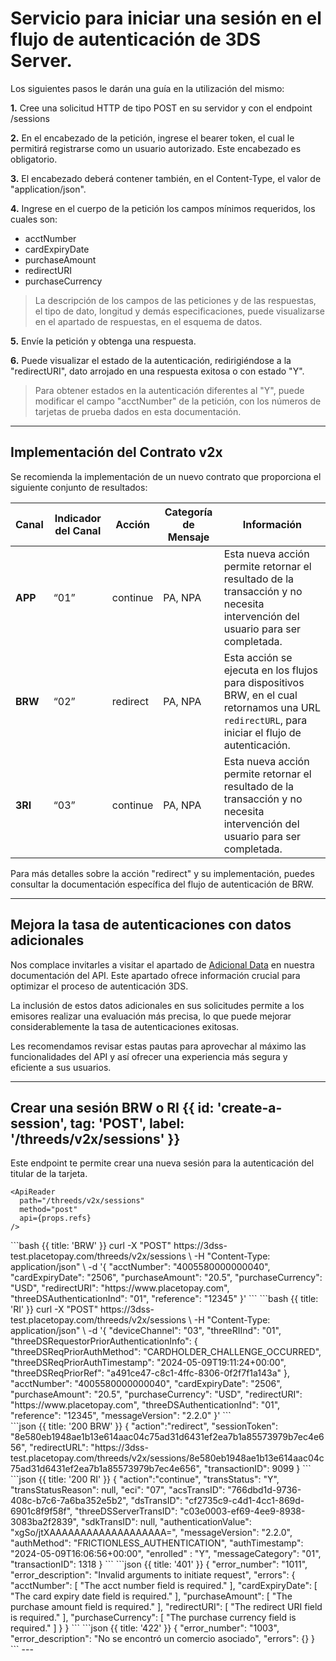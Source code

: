
# Servicio para iniciar una sesión en el flujo de autenticación de 3DS Server.

Los siguientes pasos le darán una guía en la utilización del mismo:

**1.** Cree una solicitud HTTP de tipo POST en su servidor y con el endpoint /sessions

**2.** En el encabezado de la petición, ingrese el bearer token, el cual le permitirá registrarse como un usuario autorizado. Este encabezado es obligatorio.

**3.** El encabezado deberá contener también, en el Content-Type, el valor de "application/json".

**4.** Ingrese en el cuerpo de la petición los campos mínimos requeridos, los cuales son:
  - acctNumber
  - cardExpiryDate
  - purchaseAmount
  - redirectURI
  - purchaseCurrency

> La descripción de los campos de las peticiones y de las respuestas, el tipo de dato, longitud y demás especificaciones, puede visualizarse en el apartado de respuestas, en el esquema de datos.

**5.** Envíe la petición y obtenga una respuesta.

**6.** Puede visualizar el estado de la autenticación, redirigiéndose a la "redirectURI", dato arrojado en una respuesta exitosa o con estado "Y".

> Para obtener estados en la autenticación diferentes al "Y", puede modificar el campo "acctNumber" de la petición, con los números de tarjetas de prueba dados en esta documentación.

---
## Implementación del Contrato v2x

Se recomienda la implementación de un nuevo contrato que proporciona el siguiente conjunto de resultados:

| Canal   | Indicador del Canal | Acción   | Categoría de Mensaje | Información                                                                                                                                      |
|---------|---------------------|----------|----------------------|--------------------------------------------------------------------------------------------------------------------------------------------------|
| **APP** | “01”                | continue | PA, NPA              | Esta nueva acción permite retornar el resultado de la transacción y no necesita intervención del usuario para ser completada.                    |
| **BRW** | “02”                | redirect | PA, NPA              | Esta acción se ejecuta en los flujos para dispositivos BRW, en el cual retornamos una URL `redirectURL`, para iniciar el flujo de autenticación. |
| **3RI** | “03”                | continue | PA, NPA              | Esta nueva acción permite retornar el resultado de la transacción y no necesita intervención del usuario para ser completada.                    |

Para más detalles sobre la acción "redirect" y su implementación, puedes consultar la documentación específica del flujo de autenticación de BRW.

---
## Mejora la tasa de autenticaciones con datos adicionales
Nos complace invitarles a visitar el apartado de [Adicional Data](/three-d-s-server/api/sessions/detail-info) en nuestra documentación del API. Este apartado ofrece información crucial para optimizar el proceso de autenticación 3DS.

La inclusión de estos datos adicionales en sus solicitudes permite a los emisores realizar una evaluación más precisa, lo que puede mejorar considerablemente la tasa de autenticaciones exitosas.

Les recomendamos revisar estas pautas para aprovechar al máximo las funcionalidades del API y así ofrecer una experiencia más segura y eficiente a sus usuarios.

---

## Crear una sesión BRW o RI {{ id: 'create-a-session', tag: 'POST', label: '/threeds/v2x/sessions' }}

<Row>
  <Col>
    Este endpoint te permite crear una nueva sesión para la autenticación del titular de la tarjeta.

    <ApiReader
      path="/threeds/v2x/sessions"
      method="post"
      api={props.refs}
    />
  </Col>
  <Col sticky>
    <CodeGroup title="Solicitud" tag="POST" label="/threeds/v2x/sessions">
        ```bash {{ title: 'BRW' }}
        curl -X "POST" https://3dss-test.placetopay.com/threeds/v2x/sessions \
        -H "Content-Type: application/json" \
        -d '{
             "acctNumber": "4005580000000040",
             "cardExpiryDate": "2506",
             "purchaseAmount": "20.5",
             "purchaseCurrency": "USD",
             "redirectURI": "https://www.placetopay.com",
             "threeDSAuthenticationInd": "01",
             "reference": "12345"
          }'
        ```
        ```bash {{ title: 'RI' }}
        curl -X "POST" https://3dss-test.placetopay.com/threeds/v2x/sessions \
        -H "Content-Type: application/json" \
        -d '{
             "deviceChannel": "03",
             "threeRIInd": "01",
             "threeDSRequestorPriorAuthenticationInfo": {
                "threeDSReqPriorAuthMethod": "CARDHOLDER_CHALLENGE_OCCURRED",
                "threeDSReqPriorAuthTimestamp": "2024-05-09T19:11:24+00:00",
                "threeDSReqPriorRef": "a491ce47-c8c1-4ffc-8306-0f2f7f1a143a"
             },
             "acctNumber": "4005580000000040",
             "cardExpiryDate": "2506",
             "purchaseAmount": "20.5",
             "purchaseCurrency": "USD",
             "redirectURI": "https://www.placetopay.com",
             "threeDSAuthenticationInd": "01",
             "reference": "12345",
             "messageVersion": "2.2.0"
          }'
        ```
    </CodeGroup>
  </Col>
</Row>

<Row>
  <Col>
    <ApiReader
      path="/threeds/v2x/sessions"
      method="post"
      type="response"
      api={props.refs}
    />
  </Col>

  <Col sticky>
    <br />
    <CodeGroup title="Respuesta">
    ```json {{ title: '200 BRW' }}
    {
      "action":"redirect",
      "sessionToken": "8e580eb1948ae1b13e614aac04c75ad31d6431ef2ea7b1a85573979b7ec4e656",
      "redirectURL": "https://3dss-test.placetopay.com/threeds/v2x/sessions/8e580eb1948ae1b13e614aac04c75ad31d6431ef2ea7b1a85573979b7ec4e656",
      "transactionID": 9099
    }
    ```
    ```json {{ title: '200 RI' }}
    {
      "action":"continue",
      "transStatus": "Y",
      "transStatusReason": null,
      "eci": "07",
      "acsTransID": "766dbd1d-9736-408c-b7c6-7a6ba352e5b2",
      "dsTransID": "cf2735c9-c4d1-4cc1-869d-6901c8f9f58f",
      "threeDSServerTransID": "c03e0003-ef69-4ee9-8938-3083ba2f2839",
      "sdkTransID": null,
      "authenticationValue": "xgSo/jtXAAAAAAAAAAAAAAAAAAA=",
      "messageVersion": "2.2.0",
      "authMethod": "FRICTIONLESS_AUTHENTICATION",
      "authTimestamp": "2024-05-09T16:06:56+00:00",
      "enrolled" : "Y",
      "messageCategory": "01",
      "transactionID": 1318
    }
    ```
    ```json {{ title: '401' }}
    {
      "error_number": "1011",
      "error_description": "Invalid arguments to initiate request",
      "errors": {
        "acctNumber": [
          "The acct number field is required."
        ],
        "cardExpiryDate": [
          "The card expiry date field is required."
        ],
        "purchaseAmount": [
          "The purchase amount field is required."
        ],
        "redirectURI": [
          "The redirect URI field is required."
        ],
        "purchaseCurrency": [
          "The purchase currency field is required."
        ]
      }
    }
    ```
    ```json {{ title: '422' }}
    {
      "error_number": "1003",
      "error_description": "No se encontró un comercio asociado",
      "errors": {}
    }
    ```
    </CodeGroup>
  </Col>
</Row>
---